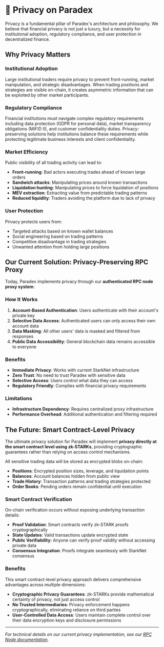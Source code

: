 # 🔐 Privacy on Paradex

Privacy is a fundamental pillar of Paradex's architecture and philosophy. We believe that financial privacy is not just a luxury, but a necessity for institutional adoption, regulatory compliance, and user protection in decentralized finance.

## Why Privacy Matters

### **Institutional Adoption**
Large institutional traders require privacy to prevent front-running, market manipulation, and strategic disadvantages. When trading positions and strategies are visible on-chain, it creates asymmetric information that can be exploited by other market participants.

### **Regulatory Compliance**
Financial institutions must navigate complex regulatory requirements including data protection (GDPR for personal data), market transparency obligations (MiFID II), and customer confidentiality duties. Privacy-preserving solutions help institutions balance these requirements while protecting legitimate business interests and client confidentiality.

### **Market Efficiency**
Public visibility of all trading activity can lead to:
- **Front-running**: Bad actors executing trades ahead of known large orders
- **Sandwich attacks**: Manipulating prices around known transactions
- **Liquidation hunting**: Manipulating prices to force liquidation of positions
- **MEV extraction**: Extracting value from predictable trading patterns
- **Reduced liquidity**: Traders avoiding the platform due to lack of privacy

### **User Protection**
Privacy protects users from:
- Targeted attacks based on known wallet balances
- Social engineering based on trading patterns
- Competitive disadvantage in trading strategies
- Unwanted attention from holding large positions

## Our Current Solution: Privacy-Preserving RPC Proxy

Today, Paradex implements privacy through our **authenticated RPC node proxy system**:

### **How It Works**
1. **Account-Based Authentication**: Users authenticate with their account's private key
2. **Selective Data Access**: Authenticated users can only access their own account data
3. **Data Masking**: All other users' data is masked and filtered from responses
4. **Public Data Accessibility**: General blockchain data remains accessible to everyone

### **Benefits**
- **Immediate Privacy**: Works with current StarkNet infrastructure
- **Zero Trust**: No need to trust Paradex with sensitive data
- **Selective Access**: Users control what data they can access
- **Regulatory Friendly**: Complies with financial privacy requirements

### **Limitations**
- **Infrastructure Dependency**: Requires centralized proxy infrastructure
- **Performance Overhead**: Additional authentication and filtering required

## The Future: Smart Contract-Level Privacy

The ultimate privacy solution for Paradex will implement **privacy directly at the smart contract level using zk-STARKs**, providing cryptographic guarantees rather than relying on access control mechanisms.

All sensitive trading data will be stored as encrypted blobs on-chain:
- **Positions**: Encrypted position sizes, leverage, and liquidation points
- **Balances**: Account balances hidden from public view
- **Trade History**: Transaction patterns and trading strategies protected
- **Order Books**: Pending orders remain confidential until execution

### **Smart Contract Verification**
On-chain verification occurs without exposing underlying transaction details:
- **Proof Validation**: Smart contracts verify zk-STARK proofs cryptographically
- **State Updates**: Valid transactions update encrypted state
- **Public Verifiability**: Anyone can verify proof validity without accessing private data
- **Consensus Integration**: Proofs integrate seamlessly with StarkNet consensus

### **Benefits**

This smart contract-level privacy approach delivers comprehensive advantages across multiple dimensions:

- **Cryptographic Privacy Guarantees**: zk-STARKs provide mathematical certainty of privacy, not just access control
- **No Trusted Intermediaries**: Privacy enforcement happens cryptographically, eliminating reliance on third parties
- **User-Controlled Data Access**: Users maintain complete control over their data encryption keys and disclosure permissions

---

*For technical details on our current privacy implementation, see our [RPC Node documentation](/paradex-chain/rpc-node).*